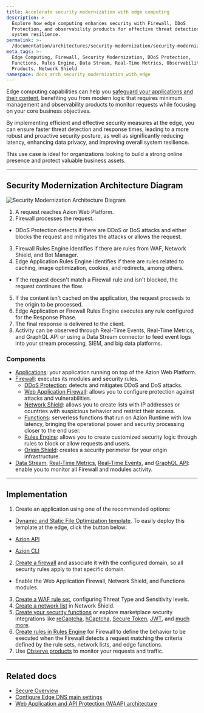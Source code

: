 ```yaml
---
title: Accelerate security modernization with edge computing
description: >-
  Explore how edge computing enhances security with Firewall, DDoS
  Protection, and observability products for effective threat detection and
  system resilience.
permalink: >-
  /documentation/architectures/security-modernization/security-modernization-with-edge-computing/
meta_tags: >-
  Edge Computing, Firewall, Security Modernization, DDoS Protection,
  Functions, Rules Engine, Data Stream, Real-Time Metrics, Observability
  Products, Network Shield
namespace: docs_arch_security_modernization_with_edge
---
```



Edge computing capabilities can help you [safeguard your applications and their content](https://www.azion.com/en/solutions/security-modernization/), benefiting you from modern logic that requires minimum management and observability products to monitor requests while focusing on your core business objectives.

By implementing efficient and effective security measures at the edge, you can ensure faster threat detection and response times, leading to a more robust and proactive security posture, as well as significantly reducing latency, enhancing data privacy, and improving overall system resilience.

This use case is ideal for organizations looking to build a strong online presence and protect valuable business assets.

---

## Security Modernization Architecture Diagram

![Security Modernization Architecture Diagram](/assets/docs/images/uploads/diagram-security-modernization.png?v=2)

1. A request reaches Azion Web Platform.
2. Firewall processes the request.
- DDoS Protection detects if there are DDoS or DoS attacks and either blocks the request and mitigates the attacks or allows the request.
3. Firewall Rules Engine identifies if there are rules from WAF, Network Shield, and Bot Manager.
4. Edge Application Rules Engine identifies if there are rules related to caching, image optimization, cookies, and redirects, among others.
- If the request doesn't match a Firewall rule and isn't blocked, the request continues the flow.
5. If the content isn't cached on the application, the request proceeds to the origin to be processed.
6. Edge Application or Firewall Rules Engine executes any rule configured for the Response Phase.
7. The final response is delivered to the client.
8. Activity can be observed through Real-Time Events, Real-Time Metrics, and GraphQL API or using a Data Stream connector to feed event logs into your stream processing, SIEM, and big data platforms.

### Components

- [Applications](/en/documentation/products/build/edge-application/): your application running on top of the Azion Web Platform.
- [Firewall](/en/documentation/products/secure/edge-firewall/): executes its modules and security rules.
    - [DDoS Protection](/en/documentation/products/secure/edge-firewall/ddos-protection/): detects and mitigates DDoS and DoS attacks.
    - [Web Application Firewall](/en/documentation/products/secure/edge-firewall/web-application-firewall/): allows you to configure protection against attacks and vulnerabilities.
    - [Network Shield](/en/documentation/products/secure/edge-firewall/network-layer-protection/): allows you to create lists with IP addresses or countries with suspicious behavior and restrict their access.
    - [Functions](/en/documentation/products/secure/edge-firewall/edge-functions/): serverless functions that run on Azion Runtime with low latency, bringing the operational power and security processing closer to the end user.
    - [Rules Engine](/en/documentation/products/secure/edge-firewall/rules-engine/): allows you to create customized security logic through rules to block or allow requests and users.
    - [Origin Shield](/en/documentation/products/secure/edge-firewall/#origin-shield-add-on): creates a security perimeter for your origin infrastructure.
- [Data Stream](/en/documentation/products/observe/data-stream/), [Real-Time Metrics](/en/documentation/products/observe/real-time-metrics/), [Real-Time Events](/en/documentation/products/observe/real-time-events/), and [GraphQL API](/en/documentation/devtools/graphql-api/overview/): enable you to monitor all Firewall and modules activity.

---

## Implementation

1. Create an application using one of the recommended options:
- [Dynamic and Static File Optimization template](/en/documentation/products/guides/dynamic-and-static-file-optimization-template/). To easily deploy this template at the edge, click the button below:

    <LinkButton
      label="Deploy the Dynamic and Static File Optimization Template"
      link="https://console.azion.com/create/azion/dynamic-and-static-file-optimization"
      icon="ai ai-azion"
      icon-pos="left"
      target="_blank"
    />

- [Azion API](https://api.azion.com/#9c61e0fd-e7aa-4a5f-b29e-7f9d71b98d5f)
- [Azion CLI](/en/documentation/products/azion-cli/overview/)
2. [Create a firewall](/en/documentation/products/guides/secure/edge-firewall-configure-main-settings/) and associate it with the configured domain, so all security rules apply to that specific domain.
- Enable the Web Application Firewall, Network Shield, and Functions modules.
3. [Create a WAF rule set](/en/documentation/products/guides/secure/create-waf-rule-set/), configuring Threat Type and Sensitivity levels.
4. [Create a network list](/en/documentation/products/guides/blocklists-ip-addresses-edge/) in Network Shield.
5. [Create your security functions](/en/documentation/products/guides/edge-functions/firewall/) or explore marketplace security integrations like [reCaptcha](/en/documentation/products/guides/recaptcha/), [hCaptcha](/en/documentation/products/guides/hcaptcha/), [Secure Token](/en/documentation/products/guides/secure-token/), [JWT](/en/documentation/products/guides/jwt/), and [much more](/en/documentation/products/guides/#marketplace).
6. [Create rules in Rules Engine](/en/documentation/products/guides/secure/work-with-rules-engine/) for Firewall to define the behavior to be executed when the Firewall detects a request matching the criteria defined by the rule sets, network lists, and edge functions.
7. Use [Observe products](/en/documentation/products/observe/overview/) to monitor your requests and traffic.

---

## Related docs

- [Secure Overview](/en/documentation/products/secure/overview/)
- [Configure Edge DNS main settings](/en/documentation/products/guides/secure/edge-dns-configure-main-settings/)
- [Web Application and API Protection (WAAP) architecture](/en/documentation/architectures/edge-firewall/web-application-and-api-protection-waap/)

